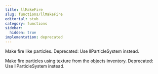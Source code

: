 ```yaml
---
title: llMakeFire
slug: functions/llMakeFire
editorial: stub
category: functions
sidebar:
  hidden: true
implementation: deprecated
---
```


<LSLFunction name="llMakeFire"/>

Make fire like particles. Deprecated: Use llParticleSystem instead.

Make fire particles using texture from the objects inventory. Deprecated: Use llParticleSystem instead.

